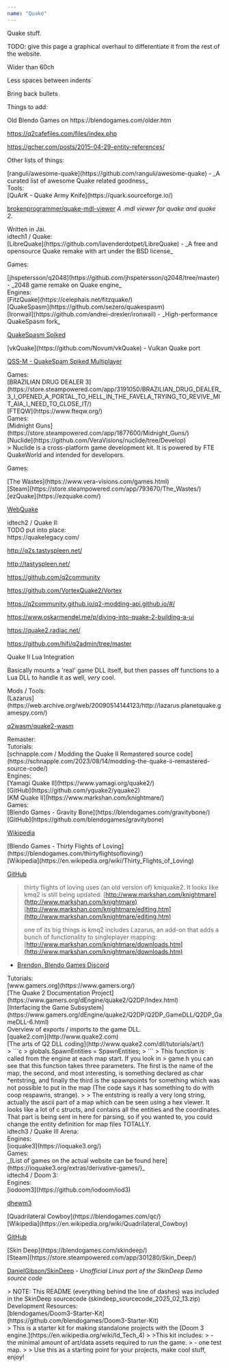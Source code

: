 ```yaml
---
name: "Quake"
---
```


Quake stuff.

TODO: give this page a graphical overhaul to differentiate it from the rest of the website.

<div class="ml-[calc(1*1rem)] mb-8">
Wider than 60ch

Less spaces between indents

Bring back bullets

Things to add:

<div class="ml-[calc(2*1rem)] mb-8">
Old Blendo Games on https://blendogames.com/older.htm

https://q2cafefiles.com/files/index.php

https://gcher.com/posts/2015-04-29-entity-references/

</div>
</div>
<div class="w-full h-4"></div>

Other lists of things:

<div class="ml-[calc(1*1rem)] mb-8">
[ranguli/awesome-quake](https://github.com/ranguli/awesome-quake) - _A curated list of awesome Quake related goodness_

</div>
Tools:

<div class="ml-[calc(1*1rem)] mb-8">
[QuArK - Quake Army Knife](https://quark.sourceforge.io/)

[brokenprogrammer/quake-mdl-viewer](https://github.com/brokenprogrammer/quake-mdl-viewer) _A .mdl viewer for quake and quake 2._

<div class="ml-[calc(2*1rem)] mb-8">
Written in Jai.

</div>
</div>
idtech1 / Quake:

<div class="ml-[calc(1*1rem)] mb-8">
[LibreQuake](https://github.com/lavenderdotpet/LibreQuake) - _A free and opensource Quake remake with art under the BSD license_

Games:

<div class="ml-[calc(2*1rem)] mb-8">
[jhspetersson/q2048](https://github.com/jhspetersson/q2048/tree/master) - _2048 game remake on Quake engine_

</div>
Engines:

<div class="ml-[calc(2*1rem)] mb-8">
[FitzQuake](https://celephais.net/fitzquake/)

<div class="ml-[calc(3*1rem)] mb-8">
[QuakeSpasm](https://github.com/sezero/quakespasm)

<div class="ml-[calc(4*1rem)] mb-8">
[Ironwail](https://github.com/andrei-drexler/ironwail) - _High-performance QuakeSpasm fork_

[QuakeSpasm Spiked](https://triptohell.info/moodles/qss/)

<div class="ml-[calc(5*1rem)] mb-8">
[vkQuake](https://github.com/Novum/vkQuake) - Vulkan Quake port

[QSS-M - QuakeSpam Spiked Multiplayer](https://qssm.quakeone.com/)

<div class="ml-[calc(6*1rem)] mb-8">
Games:

<div class="ml-[calc(7*1rem)] mb-8">
[BRAZILIAN DRUG DEALER 3](https://store.steampowered.com/app/3191050/BRAZILIAN_DRUG_DEALER_3_I_OPENED_A_PORTAL_TO_HELL_IN_THE_FAVELA_TRYING_TO_REVIVE_MIT_AIA_I_NEED_TO_CLOSE_IT/)

</div>
</div>
</div>
</div>
</div>
[FTEQW](https://www.fteqw.org/)

<div class="ml-[calc(3*1rem)] mb-8">
Games:

<div class="ml-[calc(4*1rem)] mb-8">
[Midnight Guns](https://store.steampowered.com/app/1877600/Midnight_Guns/)

</div>
[Nuclide](https://github.com/VeraVisions/nuclide/tree/Develop)

<div class="ml-[calc(4*1rem)] mb-8">
> Nuclide is a cross-platform game development kit. It is powered by FTE QuakeWorld and intended for developers.

Games:

<div class="ml-[calc(5*1rem)] mb-8">
[The Wastes](https://www.vera-visions.com/games.html)

<div class="ml-[calc(6*1rem)] mb-8">
[Steam](https://store.steampowered.com/app/793670/The_Wastes/)

</div>
</div>
</div>
</div>
[ezQuake](https://ezquake.com/)

[WebQuake](https://github.com/Triang3l/WebQuake)

</div>
</div>
idtech2 / Quake II:

<div class="ml-[calc(1*1rem)] mb-8">
TODO put into place:

<div class="ml-[calc(2*1rem)] mb-8">
https://quakelegacy.com/

http://q2s.tastyspleen.net/

http://tastyspleen.net/

https://github.com/q2community

https://github.com/VortexQuake2/Vortex

https://q2community.github.io/q2-modding-api.github.io/#/

https://www.oskarmendel.me/p/diving-into-quake-2-building-a-ui

https://quake2.radiac.net/

https://github.com/hifi/q2admin/tree/master

<div class="ml-[calc(3*1rem)] mb-8">
Quake II Lua Integration

Basically mounts a 'real' game DLL itself, but then passes off functions to a Lua DLL to handle it as well, _very_ cool.

</div>
</div>
Mods / Tools:

<div class="ml-[calc(2*1rem)] mb-8">
[Lazarus](https://web.archive.org/web/20090514144123/http://lazarus.planetquake.gamespy.com/)

[q2wasm/quake2-wasm](https://github.com/q2wasm/quake2-wasm)

</div>
Remaster:

<div class="ml-[calc(2*1rem)] mb-8">
Tutorials:

<div class="ml-[calc(3*1rem)] mb-8">
[schnapple.com / Modding the Quake II Remastered source code](https://schnapple.com/2023/08/14/modding-the-quake-ii-remastered-source-code/)

</div>
</div>
Engines:

<div class="ml-[calc(2*1rem)] mb-8">
[Yamagi Quake II](https://www.yamagi.org/quake2/)

<div class="ml-[calc(3*1rem)] mb-8">
[GitHub](https://github.com/yquake2/yquake2)

</div>
[KM Quake II](https://www.markshan.com/knightmare/)

<div class="ml-[calc(3*1rem)] mb-8">
Games:

<div class="ml-[calc(4*1rem)] mb-8">
[Blendo Games - Gravity Bone](https://blendogames.com/gravitybone/)

<div class="ml-[calc(5*1rem)] mb-8">
[GitHub](https://github.com/blendogames/gravitybone)

[Wikipedia](https://en.wikipedia.org/wiki/Gravity_Bone)

</div>
[Blendo Games - Thirty Flights of Loving](https://blendogames.com/thirtyflightsofloving/)

<div class="ml-[calc(5*1rem)] mb-8">
[Wikipedia](https://en.wikipedia.org/wiki/Thirty_Flights_of_Loving)

[GitHub](https://github.com/blendogames/thirtyflightsofloving)

> thirty flights of loving uses (an old version of) kmquake2. It looks like kmq2 is still being updated:
[http://www.markshan.com/knightmare](http://www.markshan.com/knightmare)
[http://www.markshan.com/knightmare/editing.htm](http://www.markshan.com/knightmare/editing.htm)
>
> one of its big things is kmq2 includes Lazarus, an add-on that adds a bunch of functionality to singleplayer mapping:
[http://www.markshan.com/knightmare/downloads.htm](http://www.markshan.com/knightmare/downloads.htm)

- [Brendon, Blendo Games Discord](https://discord.com/channels/296708779494342657/296708779494342657/908029761849274368)

</div>
</div>
</div>
</div>
Tutorials:

<div class="ml-[calc(2*1rem)] mb-8">
[www.gamers.org](https://www.gamers.org/)

<div class="ml-[calc(3*1rem)] mb-8">
[The Quake 2 Documentation Project](https://www.gamers.org/dEngine/quake2/Q2DP/Index.html)

<div class="ml-[calc(4*1rem)] mb-8">
[Interfacing the Game Subsystem](https://www.gamers.org/dEngine/quake2/Q2DP/Q2DP_GameDLL/Q2DP_GameDLL-6.html)

<div class="ml-[calc(5*1rem)] mb-8">
Overview of exports / imports to the game DLL.

</div>
</div>
</div>
[quake2.com](http://www.quake2.com)

<div class="ml-[calc(3*1rem)] mb-8">
[The arts of Q2 DLL coding](http://www.quake2.com/dll/tutorials/art/)

<div class="ml-[calc(4*1rem)] mb-8">
> ```c
> globals.SpawnEntities = SpawnEntities;
> ```
> This function is called from the engine at each map start. If you look in > game.h you can see that this function takes three parameters. The first is the name of the map, the second, and most interesting, is something declared as char *entstring, and finally the third is the spawnpoints for something which was not possible to put in the map (The code says it has something to do with coop respawns, strange).
>
> The entstring is really a very long string, actually the ascii part of a map which can be seen using a hex viewer. It looks like a lot of c structs, and contains all the entities and the coordinates. That part is being sent in here for parsing, so if you wanted to, you could change the entity definition for map files TOTALLY.

</div>
</div>
</div>
</div>
idtech3 / Quake III Arena:

<div class="ml-[calc(1*1rem)] mb-8">
Engines:

<div class="ml-[calc(2*1rem)] mb-8">
[ioquake3](https://ioquake3.org/)

<div class="ml-[calc(3*1rem)] mb-8">
Games:

<div class="ml-[calc(4*1rem)] mb-8">
_[List of games on the actual website can be found here](https://ioquake3.org/extras/derivative-games/)_

</div>
</div>
</div>
</div>
idtech4 / Doom 3:

<div class="ml-[calc(1*1rem)] mb-8">
Engines:

<div class="ml-[calc(2*1rem)] mb-8">
[iodoom3](https://github.com/iodoom/iod3)

[dhewm3](https://github.com/dhewm/dhewm3)

<div class="ml-[calc(3*1rem)] mb-8">
[Quadrilateral Cowboy](https://blendogames.com/qc/)

<div class="ml-[calc(4*1rem)] mb-8">
[Wikipedia](https://en.wikipedia.org/wiki/Quadrilateral_Cowboy)

[GitHub](https://github.com/blendogames/quadrilateralcowboy)

</div>
[Skin Deep](https://blendogames.com/skindeep/)

<div class="ml-[calc(4*1rem)] mb-8">
[Steam](https://store.steampowered.com/app/301280/Skin_Deep/)

[DanielGibson/SkinDeep](https://github.com/DanielGibson/SkinDeep) - _Unofficial Linux port of the SkinDeep Demo source code_

<div class="ml-[calc(5*1rem)] mb-8">
> NOTE: This README (everything behind the line of dashes) was included in the SkinDeep sourcecode
(skindeep_sourcecode_2025_02_13.zip)

</div>
</div>
</div>
</div>
Development Resources:

<div class="ml-[calc(2*1rem)] mb-8">
[blendogames/Doom3-Starter-Kit](https://github.com/blendogames/Doom3-Starter-Kit)

<div class="ml-[calc(3*1rem)] mb-8">
> This is a starter kit for making standalone projects with the [Doom 3 engine.](https://en.wikipedia.org/wiki/Id_Tech_4)
>
>This kit includes:
> - the minimal amount of art/data assets required to run the game.
> - one test map.
>
> Use this as a starting point for your projects, make cool stuff, enjoy!

</div>
</div>
</div>
